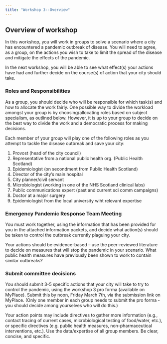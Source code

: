 ```yaml
---
title: "Workshop 3--Overview"
---
```


## Overview of workshop

In this workshop, you will work in groups to solve a scenario where a city has encountered a pandemic outbreak of disease. You will need to agree, as a group, on the actions you wish to take to limit the spread of the disease and mitigate the effects of the pandemic.

In the next workshop, you will be able to see what effect(s) your actions have had and further decide on the course(s) of action that your city should take.

### Roles and Responsibilities

::: callout-tip

As a group, you should decide who will be responsible for which task(s) and how to allocate the work fairly. One possible way to divide the workload amongst your group is by choosing/allocating roles based on subject specialism, as outlined below. However, it is up to your group to decide on the best way to divide the work and a democratic process for making decisions.

:::

Each member of your group will play one of the following roles as you attempt to tackle the disease outbreak and save your city:

1.	Provost (head of the city council)
2.	Representative from a national public health org. (Public Health Scotland)
3.	Epidemiologist (on secondment from Public Health Scotland)
4.	Director of the city's main hospital 
5.	City planner/civil servant
6.	Microbiologist (working in one of the NHS Scotland clinical labs)
7.	Public communications expert (past and current sci comm campaigns)
8.  Doctor at a major surgery 
9.  Epidemiologist from the local university wiht relevant expertise


### Emergency Pandemic Response Team Meeting

You must work together, using the information that has been provided for you in the attached information packets, and decide what action(s) should be taken to control the  outbreak currently plaguing your city. 
  
::: callout-tip

Your actions should be evidence-based – use the peer-reviewed literature to decide on measures that will stop the pandemic in your scenario. What public health measures have previously been shown to work to contain similar outbreaks?

:::


### Submit committee decisions

You should submit 3-5 specific actions that your city will take to try to control the pandemic, using the workshop 3 pro forma (available on MyPlace). Submit this by noon, Friday March 7th, via the submission link on MyPlace. (Only one member in each group needs to submit the pro forma - you should decide among yourselves who will do this.)

::: callout-tip

Your action points may include directives to gather more information (e.g., contact tracing of current cases, microbiological testing of food/water, etc.), or specific directives (e.g. public health measures, non-pharmaceutical interventions, etc.). Use the data/expertise of all group members. Be clear, concise, and specific.

:::
